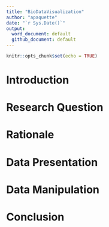 ```yaml
---
title: "BioDataVisualization"
author: "apaquette"
date: "`r Sys.Date()`"
output:
  word_document: default
  github_document: default
---
```


```r
knitr::opts_chunk$set(echo = TRUE)
```

# Introduction


# Research Question


# Rationale


# Data Presentation


# Data Manipulation


# Conclusion
